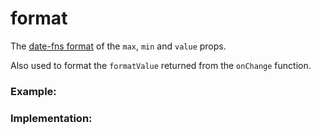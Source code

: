 
<Meta of={FormatStories} />

# format

<DefaultValue value="yyyy-MM-dd" />

The [date-fns format](https://date-fns.org/docs/format) of the `max`, `min` and `value` props.

Also used to format the `formatValue` returned from the `onChange` function.

### Example:

<Story of={FormatStories.Example} />

### Implementation:

<Story of={FormatStories.Implementation} />
